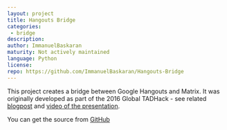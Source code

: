 ```yaml
---
layout: project
title: Hangouts Bridge
categories:
 - bridge
description:
author: ImmanuelBaskaran
maturity: Not actively maintained
language: Python
license:
repo: https://github.com/ImmanuelBaskaran/Hangouts-Bridge
---
```


This project creates a bridge between Google Hangouts and Matrix. It was originally developed as part of the 2016 Global TADHack - see related [blogpost](https://matrix.org/blog/2016/10/20/tadhack-global-2016/) and [video of the presentation](https://www.youtube.com/watch?v=X41RbOKTrbE&t=17m31s).

You can get the source from [GitHub](https://github.com/ImmanuelBaskaran/Hangouts-Bridge)
